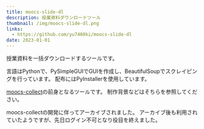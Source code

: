```yaml
---
title: moocs-slide-dl
description: 授業資料ダウンロードツール
thumbnail: /img/moocs-slide-dl.png
links:
  - https://github.com/yu7400ki/moocs-slide-dl
date: 2023-01-01
---
```


授業資料を一括ダウンロードするツールです。

言語はPythonで、PySimpleGUIでGUIを作成し、BeautifulSoupでスクレイピングを行っています。
配布にはPyInstallerを使用しています。

[moocs-collect](/works/moocs-collect)の前身となるツールです。
制作背景などはそちらを参照してください。

moocs-collectの開発に伴ってアーカイブされました。
アーカイブ後も利用されていたようですが、先日ログイン不可となり役目を終えました。
